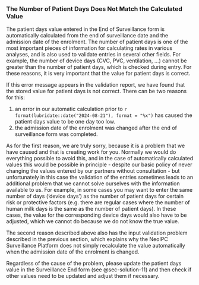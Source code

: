 ### The Number of Patient Days Does Not Match the Calculated Value {#sec-problem-details-10}

The patient days value entered in the End of Surveillance form is automatically calculated from the end of surveillance date and the admission date of the enrolment.
The number of patient days is one of the most important pieces of information for calculating rates in various analyses, and is also used to validate entries in several other fields. For example, the number of device days (CVC, PVC, ventilation, ...) cannot be greater than the number of patient days, which is checked during entry.
For these reasons, it is very important that the value for patient days is correct.

If this error message appears in the validation report, we have found that the stored value for patient days is not correct.
There can be two reasons for this:

1. an error in our automatic calculation prior to `r format(lubridate::date("2024-08-21"), format = "%x")` has caused the patient days value to be one day too low.
2. the admission date of the enrolment was changed after the end of surveillance form was completed.

As for the first reason, we are truly sorry, because it is a problem that we have caused and that is creating work for you.
Normally we would do everything possible to avoid this, and in the case of automatically calculated values this would be possible in principle - despite our basic policy of never changing the values entered by our partners without consultation - but unfortunately in this case the validation of the entries sometimes leads to an additional problem that we cannot solve ourselves with the information available to us.
For example, in some cases you may want to enter the same number of days ('device days') as the number of patient days for certain risk or protective factors (e.g. there are regular cases where the number of human milk days is the same as the number of patient days). In these cases, the value for the corresponding device days would also have to be adjusted, which we cannot do because we do not know the true value.

The second reason described above also has the input validation problem described in the previous section, which explains why the NeoIPC Surveillance Platform does not simply recalculate the value automatically when the admission date of the enrolment is changed.

Regardless of the cause of the problem, please update the patient days value in the Surveillance End form (see @sec-solution-11) and then check if other values need to be updated and adjust them if necessary.
